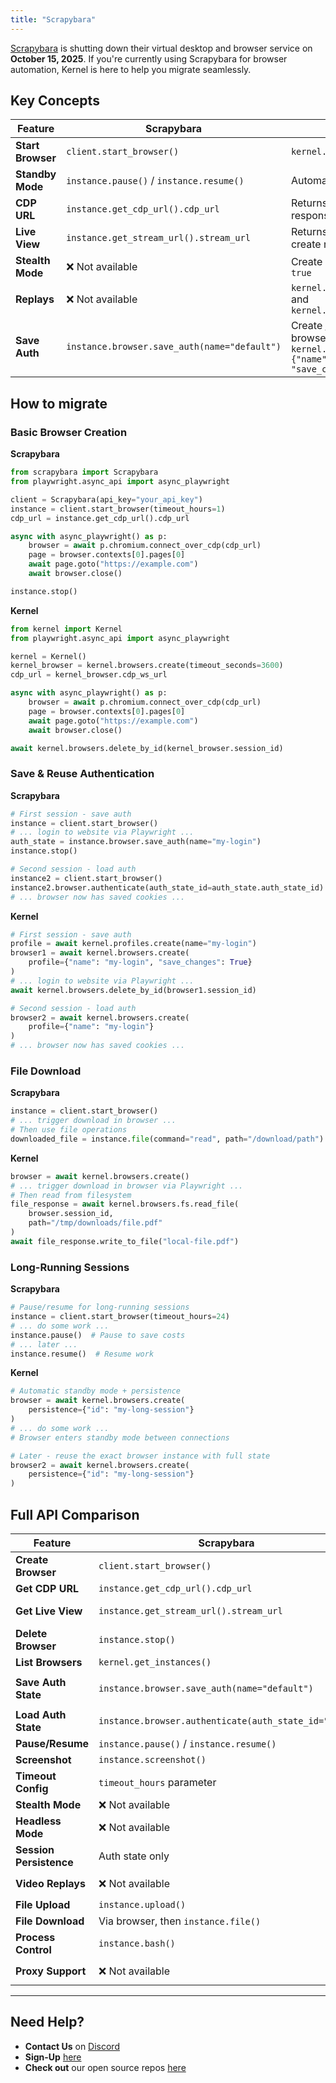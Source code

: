 ```yaml
---
title: "Scrapybara"
---
```


[Scrapybara](https://scrapybara.com/) is shutting down their virtual desktop and browser service on **October 15, 2025**. If you're currently using Scrapybara for browser automation, Kernel is here to help you migrate seamlessly.

## Key Concepts

| Feature | Scrapybara | Kernel |
|---------|-----------|--------|
| **Start Browser** | `client.start_browser()` | `kernel.browsers.create()` |
| **Standby Mode** | `instance.pause()` / `instance.resume()` | Automatic standby mode |
| **CDP URL** | `instance.get_cdp_url().cdp_url` | Returns `cdp_ws_url` in create response |
| **Live View** | `instance.get_stream_url().stream_url` | Returns `browser_live_view_url` in create response |
| **Stealth Mode** | ❌ Not available | Create browser with `stealth: true` |
| **Replays** | ❌ Not available | `kernel.browsers.replays.start()` and `kernel.browsers.replays.stop()` |
| **Save Auth** | `instance.browser.save_auth(name="default")` | Create [Profile](/browsers/profiles). Then create browser with `kernel.browsers.create(profile={"name": "profile1", "save_changes": True})` |

## How to migrate

### Basic Browser Creation

**Scrapybara**
```python
from scrapybara import Scrapybara
from playwright.async_api import async_playwright

client = Scrapybara(api_key="your_api_key")
instance = client.start_browser(timeout_hours=1)
cdp_url = instance.get_cdp_url().cdp_url

async with async_playwright() as p:
    browser = await p.chromium.connect_over_cdp(cdp_url)
    page = browser.contexts[0].pages[0]
    await page.goto("https://example.com")
    await browser.close()

instance.stop()
```

**Kernel**
```python
from kernel import Kernel
from playwright.async_api import async_playwright

kernel = Kernel()
kernel_browser = kernel.browsers.create(timeout_seconds=3600)
cdp_url = kernel_browser.cdp_ws_url

async with async_playwright() as p:
    browser = await p.chromium.connect_over_cdp(cdp_url)
    page = browser.contexts[0].pages[0]
    await page.goto("https://example.com")
    await browser.close()

await kernel.browsers.delete_by_id(kernel_browser.session_id)
```

### Save & Reuse Authentication

**Scrapybara**
```python
# First session - save auth
instance = client.start_browser()
# ... login to website via Playwright ...
auth_state = instance.browser.save_auth(name="my-login")
instance.stop()

# Second session - load auth
instance2 = client.start_browser()
instance2.browser.authenticate(auth_state_id=auth_state.auth_state_id)
# ... browser now has saved cookies ...
```

**Kernel**
```python
# First session - save auth
profile = await kernel.profiles.create(name="my-login")
browser1 = await kernel.browsers.create(
    profile={"name": "my-login", "save_changes": True}
)
# ... login to website via Playwright ...
await kernel.browsers.delete_by_id(browser1.session_id)

# Second session - load auth
browser2 = await kernel.browsers.create(
    profile={"name": "my-login"}
)
# ... browser now has saved cookies ...
```

### File Download

**Scrapybara**
```python
instance = client.start_browser()
# ... trigger download in browser ...
# Then use file operations
downloaded_file = instance.file(command="read", path="/download/path")
```

**Kernel**
```python
browser = await kernel.browsers.create()
# ... trigger download in browser via Playwright ...
# Then read from filesystem
file_response = await kernel.browsers.fs.read_file(
    browser.session_id,
    path="/tmp/downloads/file.pdf"
)
await file_response.write_to_file("local-file.pdf")
```

### Long-Running Sessions

**Scrapybara**
```python
# Pause/resume for long-running sessions
instance = client.start_browser(timeout_hours=24)
# ... do some work ...
instance.pause()  # Pause to save costs
# ... later ...
instance.resume()  # Resume work
```

**Kernel**
```python
# Automatic standby mode + persistence
browser = await kernel.browsers.create(
    persistence={"id": "my-long-session"}
)
# ... do some work ...
# Browser enters standby mode between connections

# Later - reuse the exact browser instance with full state
browser2 = await kernel.browsers.create(
    persistence={"id": "my-long-session"}
)
```


## Full API Comparison

| Feature | Scrapybara | Kernel |
|---------|-----------|--------|
| **Create Browser** | `client.start_browser()` | `kernel.browsers.create()` |
| **Get CDP URL** | `instance.get_cdp_url().cdp_url` | Returns `cdp_ws_url` in create response |
| **Get Live View** | `instance.get_stream_url().stream_url` | Returns `browser_live_view_url` in create response |
| **Delete Browser** | `instance.stop()` | `kernel.browsers.delete_by_id(session_id)` |
| **List Browsers** | `kernel.get_instances()` | `kernel.browsers.list()` |
| **Save Auth State** | `instance.browser.save_auth(name="default")` | Create [Profile](/browsers/profiles). Then create browser with `kernel.browsers.create(profile={"name": "profile1", "save_changes": True})` |
| **Load Auth State** | `instance.browser.authenticate(auth_state_id="xyz")` | `kernel.browsers.create(profile={"name": "profile1"})` |
| **Pause/Resume** | `instance.pause()` / `instance.resume()` | Automatic standby mode |
| **Screenshot** | `instance.screenshot()` | Use Playwright or Puppeteer |
| **Timeout Config** | `timeout_hours` parameter | `timeout_seconds` parameter |
| **Stealth Mode** | ❌ Not available | Create browser with `stealth: true` |
| **Headless Mode** | ❌ Not available | Create browser with `headless: true` |
| **Session Persistence** | Auth state only | Full browser state via creating browser with `persistence={"id": "persist-id"}` |
| **Video Replays** | ❌ Not available | `kernel.browsers.replays.start()` and `kernel.browsers.replays.stop()` |
| **File Upload** | `instance.upload()` | `kernel.browsers.fs.upload()` or Playwright |
| **File Download** | Via browser, then `instance.file()` | `kernel.browsers.fs.read_file()` |
| **Process Control** | `instance.bash()` | `kernel.browsers.process.*` |
| **Proxy Support** | ❌ Not available | Create [Proxy](/proxies/overview#1-create-a-proxy). Then create browser with `kernel.browsers.create(proxy_id=proxy.id)` |

---

## Need Help?

* **Contact Us** on [Discord](https://discord.gg/FBrveQRcud)
* **Sign-Up** [here](https://dashboard.onkernel.com/sign-up)
* **Check out** our open source repos [here](https://github.com/onkernel/kernel-images)

